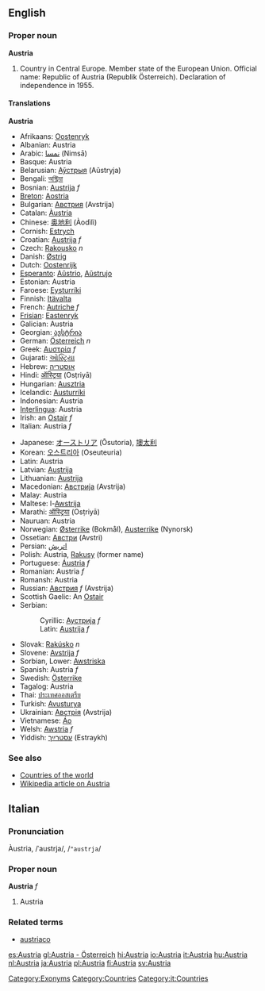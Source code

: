 ==English==

===Proper noun===
'''Austria'''

# Country in Central Europe. Member state of the European Union. Official name: Republic of Austria (Republik Österreich). Declaration of independence in 1955.

====Translations====
<!--DefA-->'''Austria'''
{{top}}
*Afrikaans: [[Oostenryk]]
*Albanian: Austria
*Arabic: [[نمسا]] (Nimsā)
*Basque: Austria
*Belarusian: [[Аўстрыя]] (Aŭstryja)
*Bengali: [[অস্ট্রিয়া]]
*Bosnian: [[Austrija]] ''f''
*[[Breton]]: [[Aostria]]
*Bulgarian: [[Австрия]] (Avstrija)
*Catalan: [[Àustria]]
*Chinese: [[奥地利]] (Àodìlì)
*Cornish: [[Estrych]]
*Croatian: [[Austrija]] ''f''
*Czech: [[Rakousko]] ''n''
*Danish: [[Østrig]]
*Dutch: [[Oostenrijk]]
*[[Esperanto]]: [[Aŭstrio]], [[Aŭstrujo]]
*Estonian: Austria
*Faroese: [[Eysturríki]]
*Finnish: [[Itävalta]]
*French: [[Autriche]] ''f''
*[[Frisian]]: [[Eastenryk]]
*Galician: Austria
*Georgian: [[ავსტრია]]
*German: [[Österreich]] ''n''
*Greek: [[Αυστρία]] ''f''
*Gujarati: [[ઓસ્ટ્રિયા]]
*Hebrew: [[אוסטריה]]
*Hindi: [[ऑस्ट्रिया]] (Osṭriyā)
*Hungarian: [[Ausztria]]
*Icelandic: [[Austurríki]]
*Indonesian: Austria
*[[Interlingua]]: Austria
*Irish: an [[Ostair]] ''f''
*Italian: Austria ''f''
{{mid}}
*Japanese: [[オーストリア]] (Ōsutoria), [[墺太利]]
*Korean: [[오스트리아]] (Oseuteuria)
*Latin: Austria
*Latvian: [[Austrija]]
*Lithuanian: [[Austrija]]
*Macedonian: [[Австрија]] (Avstrija)
*Malay: Austria
*Maltese: l-[[Awstrija]]
*Marathi: [[ऑस्ट्रिया]] (Osṭriyā)
*Nauruan: Austria
*Norwegian: [[Østerrike]] (Bokmål), [[Austerrike]] (Nynorsk)
*Ossetian: [[Австри]] (Avstri)
*Persian: [[اتریش]]
*Polish: Austria, [[Rakusy]] (former name)
*Portuguese: [[Áustria]] ''f''
*Romanian: Austria ''f''
*Romansh: Austria
*Russian: [[Австрия]] ''f'' (Avstrija)
*Scottish Gaelic: An [[Ostair]]
*Serbian:
*:Cyrillic: [[Аустрија]] ''f''
*:Latin: [[Austrija]] ''f''
*Slovak: [[Rakúsko]] ''n''
*Slovene: [[Avstrija]] ''f''
*Sorbian, Lower: [[Awstriska]]
*Spanish: Austria ''f''
*Swedish: [[Österrike]]
*Tagalog: Austria
*Thai: [[ประเทศออสเตรีย]]
*Turkish: [[Avusturya]]
*Ukrainian: [[Австрія]] (Avstrija)
*Vietnamese: [[Áo]]
*Welsh: [[Awstria]] ''f''
*Yiddish: [[עסטרײַך]] (Estraykh)
{{bottom}}

===See also===
*[[Countries of the world]]
*[[w:Austria|Wikipedia article on Austria]]

[[Category:Exonyms]]
[[Category:Countries]]

==Italian==
===Pronunciation===
Àustria, /ˈaustrja/, /<tt>"austrja</tt>/

===Proper noun===
'''Austria''' ''f''

# Austria

===Related terms===
*[[austriaco]]

[[Category:it:Countries]]

[[es:Austria]]
[[gl:Austria - Österreich]]
[[hi:Austria]]
[[io:Austria]]
[[it:Austria]]
[[hu:Austria]]
[[nl:Austria]]
[[ja:Austria]]
[[pl:Austria]]
[[fi:Austria]]
[[sv:Austria]]